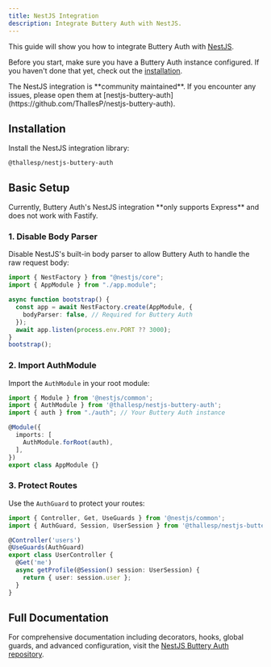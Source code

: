 ```yaml
---
title: NestJS Integration
description: Integrate Buttery Auth with NestJS.
---
```


This guide will show you how to integrate Buttery Auth with [NestJS](https://nestjs.com/).

Before you start, make sure you have a Buttery Auth instance configured. If you haven't done that yet, check out the [installation](/docs/installation).

<Callout type="info">
The NestJS integration is **community maintained**. If you encounter any issues, please open them at [nestjs-buttery-auth](https://github.com/ThallesP/nestjs-buttery-auth).
</Callout>

## Installation

Install the NestJS integration library:

```package-install
@thallesp/nestjs-buttery-auth
```

## Basic Setup

<Callout type="warn">
Currently, Buttery Auth's NestJS integration **only supports Express** and does not work with Fastify.
</Callout>

### 1. Disable Body Parser

Disable NestJS's built-in body parser to allow Buttery Auth to handle the raw request body:

```ts title="main.ts"
import { NestFactory } from "@nestjs/core";
import { AppModule } from "./app.module";

async function bootstrap() {
  const app = await NestFactory.create(AppModule, {
    bodyParser: false, // Required for Buttery Auth
  });
  await app.listen(process.env.PORT ?? 3000);
}
bootstrap();
```

### 2. Import AuthModule

Import the `AuthModule` in your root module:

```ts title="app.module.ts"
import { Module } from '@nestjs/common';
import { AuthModule } from '@thallesp/nestjs-buttery-auth';
import { auth } from "./auth"; // Your Buttery Auth instance

@Module({
  imports: [
    AuthModule.forRoot(auth),
  ],
})
export class AppModule {}
```

### 3. Protect Routes

Use the `AuthGuard` to protect your routes:

```ts title="user.controller.ts"
import { Controller, Get, UseGuards } from '@nestjs/common';
import { AuthGuard, Session, UserSession } from '@thallesp/nestjs-buttery-auth';

@Controller('users')
@UseGuards(AuthGuard)
export class UserController {
  @Get('me')
  async getProfile(@Session() session: UserSession) {
    return { user: session.user };
  }
}
```

## Full Documentation

For comprehensive documentation including decorators, hooks, global guards, and advanced configuration, visit the [NestJS Buttery Auth repository](https://github.com/thallesp/nestjs-buttery-auth).
